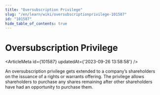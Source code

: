 ```yaml
---
title: "Oversubscription Privilege"
slug: "/en/learn/wiki/oversubscriptionprivilege-101587"
id: "101587"
hide_table_of_contents: true
---
```



# Oversubscription Privilege

<ArticleMeta id={101587} updatedAt={'2023-09-26 13:58:58'} />
<div className='border-solid border-b border-t-0 my-4 border-[var(--ifm-color-gray-300)]' />

An oversubscription privilege gets extended to a company’s shareholders on the issuance of a rights or warrants offering. The privilege allows shareholders to purchase any shares remaining after other shareholders have had an opportunity to purchase them.
